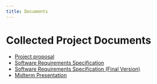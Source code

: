 ```yaml
---
title: Documents
---
```


# Collected Project Documents

- [Project proposal](../docs/project-proposal.md)
- [Software Requirements Specification](../docs/software_requirements_specification.md)
- [Software Requirements Specification (Final Version)](../docs/software_requirements_specification_final.md)
- [Midterm Presentation](midterm_presentation.qmd)
